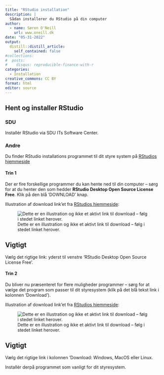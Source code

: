 ```yaml
---
title: "RStudio installation"
description: |
  Sådan installerer du RStudio på din computer
author:
  - name: Søren O'Neill
    url: www.oneill.dk
date: "05-31-2022"
output:
  distill::distill_article:
    self_contained: false
#collections:
#  posts:
#    disqus: reproducible-finance-with-r
categories:
  - Installation
creative_commons: CC BY
format: html
editor: source
---
```


## Hent og installer RStudio 

::: panel-tabset

### SDU

Installér RStudio via SDU ITs Software Center.

### Andre

Du finder RStudio installations programmet til dit styre system på [RStudios hjemmeside](https://www.rstudio.com/products/rstudio/download/)

#### Trin 1

Der er fire forskellige programmer du kan hente ned til din computer -- sørg for at du henter den som hedder **RStudio Desktop Open Source License Free**. Klik på den blå 'DOWNLOAD' knap.

Illustration af download link'et fra [RStudios hjemmeside](https://www.rstudio.com/products/rstudio/download/):

![Dette er en illustration og ikke et aktivt link til download -- følg i stedet linket herover.](gfx/download_rstudio_choose_version.png)

:::{.callout-important}

## Vigtigt

Vælg det rigtige link: yderst til venstre 'RStudio Desktop Open Source License Free'.

:::

#### Trin 2

Du bliver nu præsenteret for flere muligheder programmer -- sørg for at vælge det program som passer til dit styresystem (klik på det blå tekst link i kolonnen 'Download').

Illustration af download link'et fra [RStudios hjemmeside](https://www.rstudio.com/products/rstudio/download/):

![Dette er en illustration og ikke et aktivt link til download -- følg i stedet linket herover.](gfx/download_rstudio_choose_installer.png)

:::{.callout-important}
## Vigtigt

Vælg det rigtige link i kolonnen 'Download: Windows, MacOS eller Linux.
:::

Installér derpå programmet som vanligt for dit styresystem.

:::

<script src="https://giscus.app/client.js"
        data-repo="sorenoneill/r4phd"
        data-repo-id="R_kgDOJ9etDQ"
        data-category="Announcements"
        data-category-id="DIC_kwDOJ9etDc4CYApF"
        data-mapping="pathname"
        data-strict="0"
        data-reactions-enabled="0"
        data-emit-metadata="0"
        data-input-position="bottom"
        data-theme="cobalt"
        data-lang="en"
        crossorigin="anonymous"
        async>
</script>